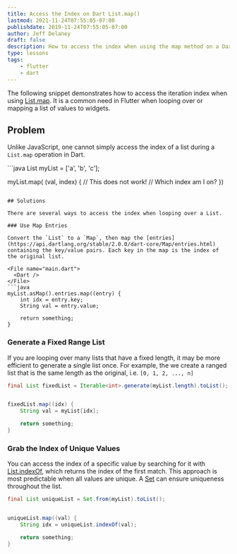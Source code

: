 ```yaml
---
title: Access the Index on Dart List.map()
lastmod: 2021-11-24T07:55:05-07:00
publishdate: 2019-11-24T07:55:05-07:00
author: Jeff Delaney
draft: false
description: How to access the index when using the map method on a Dart List.
type: lessons
tags: 
    - flutter
    - dart
---
```


The following snippet demonstrates how to access the iteration index when using [List.map](https://api.dartlang.org/stable/2.6.1/dart-core/Iterable/map.html). It is a common need in Flutter when looping over or mapping a list of values to widgets. 


## Problem

Unlike JavaScript, one cannot simply access the index of a list during a `List.map` operation in Dart. 

<File name="main.dart">
  <Dart />
</File>
```java
List myList = ['a', 'b', 'c'];

myList.map( (val, index) {
    // This does not work!
    // Which index am I on?
})
```

## Solutions

There are several ways to access the index when looping over a List. 

### Use Map Entries

Convert the `List` to a `Map`, then map the [entries](https://api.dartlang.org/stable/2.0.0/dart-core/Map/entries.html) containing the key/value pairs. Each key in the map is the index of the original list. 

<File name="main.dart">
  <Dart />
</File>
```java
myList.asMap().entries.map((entry) {
    int idx = entry.key;
    String val = entry.value;

    return something;
}
```


### Generate a Fixed Range List

If you are looping over many lists that have a fixed length, it may be more efficient to generate a single list once. For example, the we create a ranged list that is the same length as the original, i.e. `[0, 1, 2, ..., n]`

```java
final List fixedList = Iterable<int>.generate(myList.length).toList();


fixedList.map((idx) {
    String val = myList[idx];

    return something;
}
```


### Grab the Index of Unique Values

You can access the index of a specific value by searching for it with [List.indexOf](https://api.dartlang.org/stable/2.6.1/dart-core/List/indexOf.html), which returns the index of the first match. This approach is most predictable when all values are unique. A [Set](https://api.dartlang.org/stable/2.6.1/dart-core/Set-class.html) can ensure uniqueness throughout the list. 

```java
final List uniqueList = Set.from(myList).toList();


uniqueList.map((val) {
    String idx = uniqueList.indexOf(val);

    return something;
}
```

